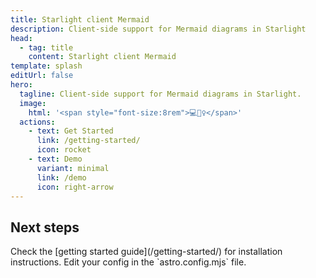 ```yaml
---
title: Starlight client Mermaid
description: Client-side support for Mermaid diagrams in Starlight
head:
  - tag: title
    content: Starlight client Mermaid
template: splash
editUrl: false
hero:
  tagline: Client-side support for Mermaid diagrams in Starlight.
  image:
    html: '<span style="font-size:8rem">💻🧜‍♀️</span>'
  actions:
    - text: Get Started
      link: /getting-started/
      icon: rocket
    - text: Demo
      variant: minimal
      link: /demo
      icon: right-arrow
---
```



## Next steps

<CardGrid stagger>
  <Card title="Install the plugin" icon="puzzle">
    Check the [getting started guide](/getting-started/) for installation instructions.
  </Card>
  <Card title="Configure the plugin" icon="setting">
    Edit your config in the `astro.config.mjs` file.
  </Card>
</CardGrid>
